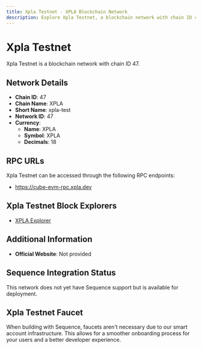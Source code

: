 ```yaml
--- 
title: Xpla Testnet - XPLA Blockchain Network
description: Explore Xpla Testnet, a blockchain network with chain ID 47. Learn about its native currency, XPLA, and how to interact with the network.
---
```


# Xpla Testnet

Xpla Testnet is a blockchain network with chain ID 47.

## Network Details

- **Chain ID**: 47
- **Chain Name**: XPLA
- **Short Name**: xpla-test
- **Network ID**: 47
- **Currency**: 
  - **Name**: XPLA
  - **Symbol**: XPLA
  - **Decimals**: 18

## RPC URLs

Xpla Testnet can be accessed through the following RPC endpoints:

- https://cube-evm-rpc.xpla.dev

## Xpla Testnet Block Explorers

- [XPLA Explorer](https://explorer.xpla.io/testnet)

## Additional Information

- **Official Website**: Not provided

## Sequence Integration Status

This network does not yet have Sequence support but is available for deployment.

## Xpla Testnet Faucet

When building with Sequence, faucets aren't necessary due to our smart account infrastructure. This allows for a smoother onboarding process for your users and a better developer experience.
